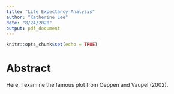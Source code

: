 ```yaml
---
title: "Life Expectancy Analysis"
author: "Katherine Lee"
date: "8/24/2020"
output: pdf_document
---
```


```r
knitr::opts_chunk$set(echo = TRUE)
```

# Abstract 

Here, I examine the famous plot from Oeppen and Vaupel (2002). 


